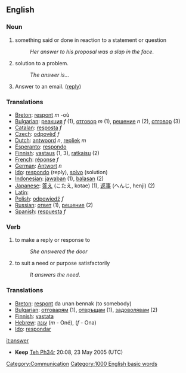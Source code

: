 ==English==

=== Noun ===

# something said or done in reaction to a statement or question
#:''Her answer to his proposal was a slap in the face''.
# solution to a problem.
#:''The answer is...''
# Answer to an email. ([[reply]])

===Translations===
*[[Breton]]: [[respont]] ''m'' -où
*[[Bulgarian]]: [[реакция]] ''f'' (1), [[отговор]] ''m'' (1), [[решение]] ''n'' (2), [[отговор]] (3)
*[[Catalan]]: [[resposta]] ''f''
*[[Czech]]: [[odpověď]] ''f''
*[[Dutch]]: [[antwoord]] ''n'', [[repliek]] ''m''
*[[Esperanto]]: [[respondo]]
*[[Finnish]]: [[vastaus]] (1, 3), [[ratkaisu]] (2)
*[[French]]: [[réponse]] ''f''
*[[German]]: [[Antwort]] ''n''
*[[Ido]]: [[respondo]] (reply), [[solvo]] (solution)
*[[Indonesian]]: [[jawab]]an (1), [[balas]]an (2)
*[[Japanese]]: [[答え]] (こたえ, kotae) (1), [[返事]] (へんじ, henji) (2)
*[[Latin]]: [[]]
*[[Polish]]: [[odpowiedź]] ''f''
*[[Russian]]: [[ответ]] (1), [[решение]] (2)
*[[Spanish]]: [[respuesta]] ''f''

=== Verb ===
#to make a reply or response to
#:''She answered the door''
#to suit a need or purpose satisfactorily
#:''It answers the need''.

===Translations===
*[[Breton]]: [[respont]] da unan bennak (to somebody)
*[[Bulgarian]]: [[отговарям]] (1), [[отвръщам]] (1), [[задоволявам]] (2)
*[[Finnish]]: [[vastata]]
*[[Hebrew]]: [[עונה]] (''m'' - Oné), (''f'' - Ona)
*[[Ido]]: [[respondar]]

[[Category:Communication]]

[[it:answer]]
[[Category:1000 English basic words]]

*'''Keep''' [[User:Teh Ph34r|Teh Ph34r]] 20:08, 23 May 2005 (UTC)